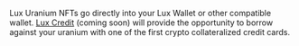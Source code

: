 Lux Uranium NFTs go directly into your Lux Wallet or other compatible wallet. 
[Lux Credit](/credit) (coming soon) will provide the opportunity to borrow 
against your uranium with one of the first crypto collateralized credit cards.